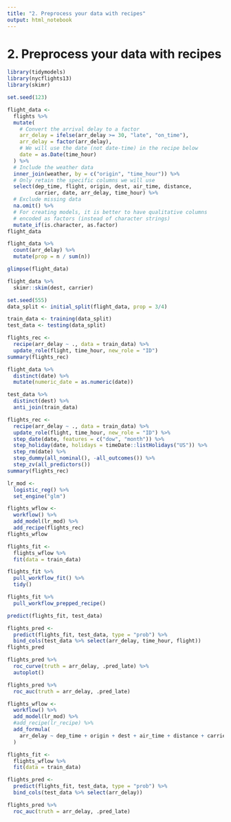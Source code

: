 ```yaml
---
title: "2. Preprocess your data with recipes"
output: html_notebook
---
```



# 2. Preprocess your data with recipes

```r
library(tidymodels)
library(nycflights13)
library(skimr)
```


```r
set.seed(123)

flight_data <- 
  flights %>% 
  mutate(
    # Convert the arrival delay to a factor
    arr_delay = ifelse(arr_delay >= 30, "late", "on_time"),
    arr_delay = factor(arr_delay),
    # We will use the date (not date-time) in the recipe below
    date = as.Date(time_hour)
  ) %>% 
  # Include the weather data
  inner_join(weather, by = c("origin", "time_hour")) %>% 
  # Only retain the specific columns we will use
  select(dep_time, flight, origin, dest, air_time, distance, 
         carrier, date, arr_delay, time_hour) %>% 
  # Exclude missing data
  na.omit() %>% 
  # For creating models, it is better to have qualitative columns
  # encoded as factors (instead of character strings)
  mutate_if(is.character, as.factor)
flight_data
```

```r
flight_data %>%
  count(arr_delay) %>%
  mutate(prop = n / sum(n))
```

```r
glimpse(flight_data)
```

```r
flight_data %>%
  skimr::skim(dest, carrier)
```

```r
set.seed(555)
data_split <- initial_split(flight_data, prop = 3/4)

train_data <- training(data_split)
test_data <- testing(data_split)
```

```r
flights_rec <-
  recipe(arr_delay ~ ., data = train_data) %>%
  update_role(flight, time_hour, new_role = "ID")
summary(flights_rec)
```

```r
flight_data %>%
  distinct(date) %>%
  mutate(numeric_date = as.numeric(date))
```

```r
test_data %>%
  distinct(dest) %>%
  anti_join(train_data)
```

```r
flights_rec <-
  recipe(arr_delay ~ ., data = train_data) %>%
  update_role(flight, time_hour, new_role = "ID") %>%
  step_date(date, features = c("dow", "month")) %>%
  step_holiday(date, holidays = timeDate::listHolidays("US")) %>%
  step_rm(date) %>%
  step_dummy(all_nominal(), -all_outcomes()) %>%
  step_zv(all_predictors())
summary(flights_rec)
```

```r
lr_mod <-
  logistic_reg() %>%
  set_engine("glm")
```

```r
flights_wflow <-
  workflow() %>%
  add_model(lr_mod) %>%
  add_recipe(flights_rec)
flights_wflow
```

```r
flights_fit <-
  flights_wflow %>%
  fit(data = train_data)
```

```r
flights_fit %>%
  pull_workflow_fit() %>%
  tidy()
```

```r
flights_fit %>%
  pull_workflow_prepped_recipe()
```

```r
predict(flights_fit, test_data)
```

```r
flights_pred <-
  predict(flights_fit, test_data, type = "prob") %>%
  bind_cols(test_data %>% select(arr_delay, time_hour, flight))
flights_pred
```

```r
flights_pred %>%
  roc_curve(truth = arr_delay, .pred_late) %>%
  autoplot()
```

```r
flights_pred %>%
  roc_auc(truth = arr_delay, .pred_late)
```

```r
flights_wflow <- 
  workflow() %>% 
  add_model(lr_mod) %>% 
  #add_recipe(lr_recipe) %>%
  add_formula(
    arr_delay ~ dep_time + origin + dest + air_time + distance + carrier + date
  )

flights_fit <-
  flights_wflow %>%
  fit(data = train_data)

flights_pred <-
  predict(flights_fit, test_data, type = "prob") %>%
  bind_cols(test_data %>% select(arr_delay))

flights_pred %>%
  roc_auc(truth = arr_delay, .pred_late)
```
